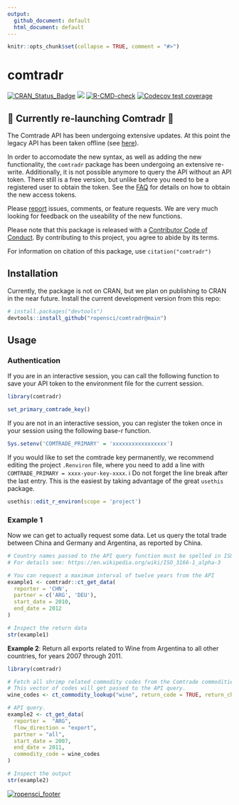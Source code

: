 ```yaml
---
output:
  github_document: default
  html_document: default
---
```


<!-- README.md is generated from README.Rmd. Please edit that file -->

```r
knitr::opts_chunk$set(collapse = TRUE, comment = "#>")
```

comtradr
=======
<!-- badges: start -->
<!-- [![Travis-CI Build Status](https://travis-ci.org/ropensci/comtradr.svg?branch=master)](https://travis-ci.org/ropensci/comtradr) -->
<!-- [![AppVeyor Build Status](https://ci.appveyor.com/api/projects/status/github/ropensci/comtradr?branch=master&svg=true)](https://ci.appveyor.com/project/ropensci/comtradr) -->
[![CRAN_Status_Badge](https://www.r-pkg.org/badges/version/comtradr)](https://cran.r-project.org/package=comtradr)
[![](https://badges.ropensci.org/141_status.svg)](https://github.com/ropensci/software-review/issues/141)
[![R-CMD-check](https://github.com/ropensci/comtradr/actions/workflows/R-CMD-check.yaml/badge.svg)](https://github.com/ropensci/comtradr/actions/workflows/R-CMD-check.yaml)
[![Codecov test coverage](https://codecov.io/gh/ropensci/comtradr/branch/master/graph/badge.svg)](https://app.codecov.io/gh/ropensci/comtradr?branch=api-update)
<!-- badges: end -->

<!-- R package for interacting with the [UN Comtrade Database](https://comtrade.un.org/data/) public API. UN Comtrade provides historical data on the weights and value of  -->
<!-- specific goods shipped between countries, more info can be found [here](https://comtrade.un.org/). Full API documentation can be found  -->
<!-- [here](https://comtrade.un.org/data/doc/api/). -->


## 🚧 Currently re-launching Comtradr 🚧

The Comtrade API has been undergoing extensive updates. At this point the legacy API has been taken offline (see [here](https://unstats.un.org/wiki/display/comtrade/New+Comtrade+FAQ+for+Advanced+Users#NewComtradeFAQforAdvancedUsers-WhatisthelegacyoftheUNComtrade?UntilwhencanIuseit?)).

In order to accomodate the new syntax, as well as adding the new functionality, the `comtradr` package has been undergoing an extensive re-write. Additionally, it is not possible anymore to query the API without an API token. There still is a free version, but unlike before you need to be a registered user to obtain the token. See the [FAQ](https://unstats.un.org/wiki/display/comtrade/New+Comtrade+User+Guide#NewComtradeUserGuide-UNComtradeAPIManagement) for details on how to obtain the new access tokens. 

Please [report](https://github.com/ropensci/comtradr/issues) issues, comments, or feature requests. We are very much looking for feedback on the useability of the new functions. 

Please note that this package is released with a [Contributor Code of Conduct](https://ropensci.org/code-of-conduct/). By contributing to this project, you agree to abide by its terms.

For information on citation of this package, use `citation("comtradr")`

## Installation

Currently, the package is not on CRAN, but we plan on publishing to CRAN in the near future. Install the current development version from this repo:

```r
# install.packages("devtools")
devtools::install_github("ropensci/comtradr@main")
```

## Usage

### Authentication

If you are in an interactive session, you can call the following function to save your API token to the environment file for the current session. 

```r
library(comtradr)

set_primary_comtrade_key()
```

If you are not in an interactive session, you can register the token once in your session using the following base-r function.

```r
Sys.setenv('COMTRADE_PRIMARY' = 'xxxxxxxxxxxxxxxxx')
```

If you would like to set the comtrade key permanently, we recommend editing the project `.Renviron` file, where you need to add a line with `COMTRADE_PRIMARY = xxxx-your-key-xxxx`. 
ℹ️ Do not forget the line break after the last entry. This is the easiest by taking advantage of the great `usethis` package. 

```r
usethis::edit_r_environ(scope = 'project')
``` 

### Example 1

Now we can get to actually request some data. Let us query the total trade between China and Germany and Argentina, as reported by China. 



```r

# Country names passed to the API query function must be spelled in ISO3 format. 
# For details see: https://en.wikipedia.org/wiki/ISO_3166-1_alpha-3 

# You can request a maximum interval of twelve years from the API
example1 <- comtradr::ct_get_data(
  reporter = 'CHN',
  partner = c('ARG', 'DEU'),
  start_date = 2010,
  end_date = 2012
)

# Inspect the return data
str(example1)
```


**Example 2**: Return all exports related to Wine from Argentina to all other countries, for years 2007 through 2011.

```r
library(comtradr)

# Fetch all shrimp related commodity codes from the Comtrade commodities DB.
# This vector of codes will get passed to the API query.
wine_codes <- ct_commodity_lookup("wine", return_code = TRUE, return_char = TRUE)

# API query.
example2 <- ct_get_data(
  reporter =  "ARG",
  flow_direction = "export",
  partner = "all",
  start_date = 2007,
  end_date = 2011,
  commodity_code = wine_codes
)

# Inspect the output
str(example2)
```

[![ropensci_footer](https://ropensci.org/public_images/ropensci_footer.png)](https://ropensci.org)
